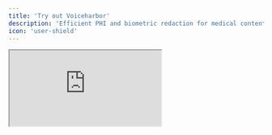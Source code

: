 ```yaml
---
title: 'Try out Voiceharbor'
description: 'Efficient PHI and biometric redaction for medical content.'
icon: 'user-shield'
---
```


<div
  style={{
    position: "relative",
    width: "100%",
    paddingBottom: "95%", /* adjust aspect ratio */
    height: 0,
  }}
>
  <iframe
    src="https://ebbfba24aaeaf94330.gradio.live/"
    allow="clipboard-write; clipboard-read; microphone; camera"
    sandbox="allow-forms allow-scripts allow-same-origin"
    style={{
      position: "absolute",
      top: 0,
      left: 0,
      width: "100%",
      height: "100%",
      border: "none",
    }}
  />
</div>
